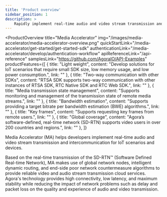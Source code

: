 ```yaml
---
title: 'Product overview'
sidebar_position: 1
description: >
    Rapidly implement real-time audio and video stream transmission and intercommunication for IoT scenarios and devices.
---
```


<ProductOverview
  title="Media Accelerator"
  img="/images/media-accelerator/media-accelerator-overview.png"
  quickStartLink="/media-accelerator/get-started/get-started-sdk"
  authenticationLink="/media-accelerator/develop/authentication-workflow"
  apiReferenceLink="/api-reference"
  samplesLink="https://github.com/AgoraIO/API-Examples"
  productFeatures={[
    {
      title: "Light weight",
      content: "Develop solutions for IoT scenarios that require small SDK size, low memory usage, and low power consumption.",
      link: ""
    },
    {
      title: "Two-way communication with other SDKs",
      content: "RTSA SDK supports two-way communication with other instances of RTSA SDK, RTC Native SDK and RTC Web SDK.",
      link: ""
    },
    {
      title: "Media transmission state management",
      content: "Supports monitoring and management of the transmission state of remote media streams.",
      link: ""
    },
    {
      title: "Bandwidth estimation",
      content: "Supports providing a target bitrate per bandwidth estimation (BWE) algorithms.",
      link: ""
    },
    {
      title: "Key frames",
      content: "Supports requesting key frames from remote users.",
      link: ""
    },
    {
      title: "Global coverage",
      content: "Agora’s software-defined, real-time network (SD-RTN) supports video users in over 200 countries and regions.",
      link: ""
    },
  ]}
>

Media Accelerator (MA) helps developers implement real-time audio and video stream transmission and intercommunication for IoT scenarios and devices.

Based on the real-time transmission of the SD-RTN™ (Software Defined Real-time Network), MA makes use of global network nodes, intelligent dynamic routing, and end-side poor network countermeasure algorithms to provide reliable video and audio stream transmission cloud services. Agora's technology provides high connectivity, low latency, and maximum stability while reducing the impact of network problems such as delay and packet loss on the quality and experience of audio and video transmission. 

</ProductOverview>
